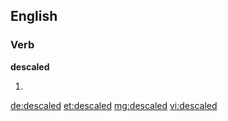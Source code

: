 ==English==

===Verb===
'''descaled'''

# {{past of|descale}}

[[de:descaled]]
[[et:descaled]]
[[mg:descaled]]
[[vi:descaled]]